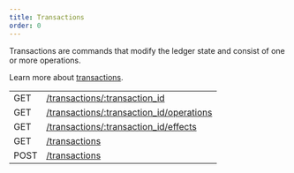 ```yaml
---
title: Transactions
order: 0
---
```



Transactions are commands that modify the ledger state and consist of one or more operations.

Learn more about [transactions](../../../docs/glossary/transactions.mdx).

<EndpointsTable title="Endpoints">

|     |                                                               |
| --- | ------------------------------------------------------------- |
| GET | [/transactions/:transaction_id](./single.mdx)                 |
| GET | [/transactions/:transaction_id/operations](./operations.mdx)  |
| GET | [/transactions/:transaction_id/effects](./effects.mdx)        |
| GET | [/transactions](./list.mdx)                                   |
| POST | [/transactions](./post.mdx)                                  |

</EndpointsTable>
